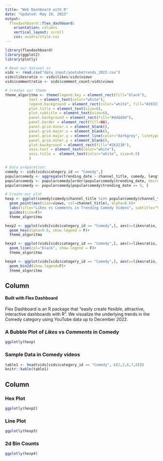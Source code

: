 ```yaml
---
title: "Web Dashboard with R"
date: "Updated: May 19, 2023"
output: 
  flexdashboard::flex_dashboard:
    orientation: columns
    vertical_layout: scroll
    css: assets/style.css
---
```

```r
library(flexdashboard)
library(ggplot2)
library(plotly)
```

```r
# Read our dataset in
vids <- read.csv("data_input/youtubetrends_2023.csv")
vids$likesratio <- vids$likes/vids$views
vids$commentratio <- vids$comment_count/vids$views
```

```r
# Creates our theme
theme_algoritma <- theme(legend.key = element_rect(fill="black"),
           text = element_text(color="white"),
           legend.background = element_rect(color="white", fill="#263238"),
           plot.title = element_text(size=8),
           plot.subtitle = element_text(size=6),
           panel.background = element_rect(fill="#dddddd"),
           panel.border = element_rect(fill=NA),
           panel.grid.minor.x = element_blank(),
           panel.grid.major.x = element_blank(),
           panel.grid.major.y = element_line(color="darkgrey", linetype=2),
           panel.grid.minor.y = element_blank(),
           plot.background = element_rect(fill="#263238"),
           axis.text = element_text(color="white"),
           axis.title =  element_text(color="white", size=6.5)
           )
```


```r
# Data preparation:
comedy <- vids[vids$category_id == "Comedy",]
popularcomedy <- aggregate(trending_date ~ channel_title, comedy, length)
popularcomedy <- popularcomedy[order(popularcomedy$trending_date, decreasing=T), ]
popularcomedy <- popularcomedy[popularcomedy$trending_date >= 5, ]
```

```r
# Create our plot
hexp <- ggplot(comedy[comedy$channel_title %in% popularcomedy$channel_title,], aes(x=likesratio, y=commentratio))+
  geom_point(aes(size=views, col=channel_title), alpha=0.6)+
  labs(title="Likes vs Comments in Trending Comedy Videos", subtitle="Visualizing likes vs comments in the Algoritma theme, source: YouTube")+
  guides(size=F)+
  theme_algoritma

hexp2 <- ggplot(vids[vids$category_id == "Comedy",], aes(x=likesratio, y=commentratio))+
  geom_hex(alpha=0.6, show.legend = F)+
  theme_algoritma

hexp3 <- ggplot(vids[vids$category_id == "Comedy",], aes(x=likesratio, y=commentratio))+
  geom_line(col="black", show.legend = F)+
  theme_algoritma

hexp4 <- ggplot(vids[vids$category_id == "Comedy",], aes(x=likesratio, y=commentratio))+
  geom_bin2d(show.legend=F)+
  theme_algoritma
```




Column {data-width=700 data-height=600}
-----------------------------------------------------------------------
<h4>Built with Flex Dashboard</h4>
Flex Dashboard is an R package that "easily create flexible, attractive, interactive dashboards with R". We visualize the underlying trends in the Comedy category using YouTube data up to December 2022.

### A Bubble Plot of _Likes_ vs _Comments_ in Comedy
```r
ggplotly(hexp)
```

### Sample Data in Comedy videos
```r
table1 <- head(vids[vids$category_id == "Comedy", c(2,3,6,7,8)])
knitr::kable(table1)
```


Column {data-width=300}
-----------------------------------------------------------------------

### Hex Plot {data-height=200}
```r
ggplotly(hexp2)
```

### Line Plot {data-height=200}
```r
ggplotly(hexp3)
```

### 2d Bin Counts {data-height=200}
```r
ggplotly(hexp4)
```



